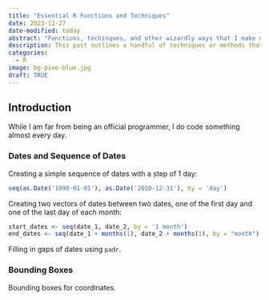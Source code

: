```yaml
---
title: "Essential R Functions and Techniques"
date: 2023-12-27
date-modified: today
abstract: "Functions, techinques, and other wizardly ways that I make my R coding more tolerable."
description: This post outlines a handful of techniques or methods that I find myself using all the time while coding in R. These come from various packages or base R, and deal with common issues with dates, spatial objects, and more.
categories:
  - R
image: bg-pine-blue.jpg
draft: TRUE
---
```


## Introduction

While I am far from being an official programmer, I do code something almost every day. 

### Dates and Sequence of Dates

Creating a simple sequence of dates with a step of 1 day:

```r
seq(as.Date('1990-01-01'), as.Date('2010-12-31'), by = 'day')
```

Creating two vectors of dates between two dates, one of the first day and one of the last day of each month:

```r
start_dates <- seq(date_1, date_2, by = '1 month')
end_dates <- seq(date_1 + months(1), date_2 + months(1), by = "month") %>% rollbackward() 
```


Filling in gaps of dates using `padr`.

### Bounding Boxes

Bounding boxes for coordinates.